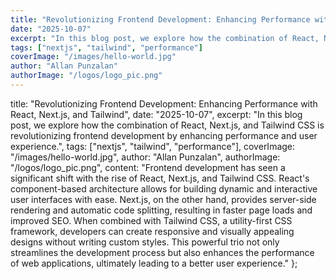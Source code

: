 ```yaml
---
title: "Revolutionizing Frontend Development: Enhancing Performance with React, Next.js, and Tailwind"
date: "2025-10-07"
excerpt: "In this blog post, we explore how the combination of React, Next.js, and Tailwind CSS is revolutionizing frontend development by enhancing performance and user experience."
tags: ["nextjs", "tailwind", "performance"]
coverImage: "/images/hello-world.jpg"
author: "Allan Punzalan"
authorImage: "/logos/logo_pic.png"
---
```


title: "Revolutionizing Frontend Development: Enhancing Performance with React, Next.js, and Tailwind",
date: "2025-10-07",
excerpt: "In this blog post, we explore how the combination of React, Next.js, and Tailwind CSS is revolutionizing frontend development by enhancing performance and user experience.",
tags: ["nextjs", "tailwind", "performance"],
coverImage: "/images/hello-world.jpg",
author: "Allan Punzalan",
authorImage: "/logos/logo_pic.png",
content: "Frontend development has seen a significant shift with the rise of React, Next.js, and Tailwind CSS. React's component-based architecture allows for building dynamic and interactive user interfaces with ease. Next.js, on the other hand, provides server-side rendering and automatic code splitting, resulting in faster page loads and improved SEO. When combined with Tailwind CSS, a utility-first CSS framework, developers can create responsive and visually appealing designs without writing custom styles. This powerful trio not only streamlines the development process but also enhances the performance of web applications, ultimately leading to a better user experience."
};